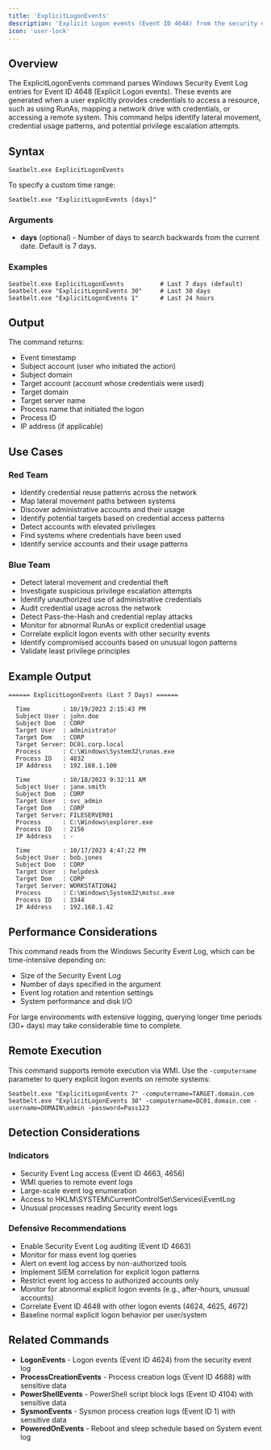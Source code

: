 ```yaml
---
title: 'ExplicitLogonEvents'
description: 'Explicit Logon events (Event ID 4648) from the security event log. Default of 7 days, argument == last X days'
icon: 'user-lock'
---
```


## Overview

The ExplicitLogonEvents command parses Windows Security Event Log entries for Event ID 4648 (Explicit Logon events). These events are generated when a user explicitly provides credentials to access a resource, such as using RunAs, mapping a network drive with credentials, or accessing a remote system. This command helps identify lateral movement, credential usage patterns, and potential privilege escalation attempts.

## Syntax

```
Seatbelt.exe ExplicitLogonEvents
```

To specify a custom time range:

```
Seatbelt.exe "ExplicitLogonEvents [days]"
```

### Arguments

- **days** (optional) - Number of days to search backwards from the current date. Default is 7 days.

### Examples

```
Seatbelt.exe ExplicitLogonEvents          # Last 7 days (default)
Seatbelt.exe "ExplicitLogonEvents 30"     # Last 30 days
Seatbelt.exe "ExplicitLogonEvents 1"      # Last 24 hours
```

## Output

The command returns:
- Event timestamp
- Subject account (user who initiated the action)
- Subject domain
- Target account (account whose credentials were used)
- Target domain
- Target server name
- Process name that initiated the logon
- Process ID
- IP address (if applicable)

## Use Cases

### Red Team
- Identify credential reuse patterns across the network
- Map lateral movement paths between systems
- Discover administrative accounts and their usage
- Identify potential targets based on credential access patterns
- Detect accounts with elevated privileges
- Find systems where credentials have been used
- Identify service accounts and their usage patterns

### Blue Team
- Detect lateral movement and credential theft
- Investigate suspicious privilege escalation attempts
- Identify unauthorized use of administrative credentials
- Audit credential usage across the network
- Detect Pass-the-Hash and credential replay attacks
- Monitor for abnormal RunAs or explicit credential usage
- Correlate explicit logon events with other security events
- Identify compromised accounts based on unusual logon patterns
- Validate least privilege principles

## Example Output

```
====== ExplicitLogonEvents (Last 7 Days) ======

  Time         : 10/19/2023 2:15:43 PM
  Subject User : john.doe
  Subject Dom  : CORP
  Target User  : administrator
  Target Dom   : CORP
  Target Server: DC01.corp.local
  Process      : C:\Windows\System32\runas.exe
  Process ID   : 4832
  IP Address   : 192.168.1.100

  Time         : 10/18/2023 9:32:11 AM
  Subject User : jane.smith
  Subject Dom  : CORP
  Target User  : svc_admin
  Target Dom   : CORP
  Target Server: FILESERVER01
  Process      : C:\Windows\explorer.exe
  Process ID   : 2156
  IP Address   : -

  Time         : 10/17/2023 4:47:22 PM
  Subject User : bob.jones
  Subject Dom  : CORP
  Target User  : helpdesk
  Target Dom   : CORP
  Target Server: WORKSTATION42
  Process      : C:\Windows\System32\mstsc.exe
  Process ID   : 3344
  IP Address   : 192.168.1.42
```

## Performance Considerations

This command reads from the Windows Security Event Log, which can be time-intensive depending on:
- Size of the Security Event Log
- Number of days specified in the argument
- Event log rotation and retention settings
- System performance and disk I/O

For large environments with extensive logging, querying longer time periods (30+ days) may take considerable time to complete.

## Remote Execution

This command supports remote execution via WMI. Use the `-computername` parameter to query explicit logon events on remote systems:

```
Seatbelt.exe "ExplicitLogonEvents 7" -computername=TARGET.domain.com
Seatbelt.exe "ExplicitLogonEvents 30" -computername=DC01.domain.com -username=DOMAIN\admin -password=Pass123
```

## Detection Considerations

### Indicators
- Security Event Log access (Event ID 4663, 4656)
- WMI queries to remote event logs
- Large-scale event log enumeration
- Access to HKLM\SYSTEM\CurrentControlSet\Services\EventLog
- Unusual processes reading Security event logs

### Defensive Recommendations
- Enable Security Event Log auditing (Event ID 4663)
- Monitor for mass event log queries
- Alert on event log access by non-authorized tools
- Implement SIEM correlation for explicit logon patterns
- Restrict event log access to authorized accounts only
- Monitor for abnormal explicit logon events (e.g., after-hours, unusual accounts)
- Correlate Event ID 4648 with other logon events (4624, 4625, 4672)
- Baseline normal explicit logon behavior per user/system

## Related Commands

- **LogonEvents** - Logon events (Event ID 4624) from the security event log
- **ProcessCreationEvents** - Process creation logs (Event ID 4688) with sensitive data
- **PowerShellEvents** - PowerShell script block logs (Event ID 4104) with sensitive data
- **SysmonEvents** - Sysmon process creation logs (Event ID 1) with sensitive data
- **PoweredOnEvents** - Reboot and sleep schedule based on System event log
